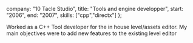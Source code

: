 
  company: "10 Tacle Studio",
  title: "Tools and engine developper",
  start: "2006",
  end: "2007",
  skills: ["cpp","directx"]
};

Worked as a C++ Tool developer for the in house level/assets editor.
My main objectives were to add new features to the existing level editor
